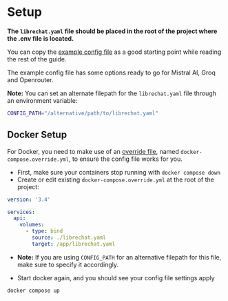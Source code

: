 # Setup

**The `librechat.yaml` file should be placed in the root of the project where the .env file is located.**

You can copy the [example config file](/docs/configuration/librechat_yaml/example) as a good starting point while reading the rest of the guide.

The example config file has some options ready to go for Mistral AI, Groq and Openrouter.

**Note:** You can set an alternate filepath for the `librechat.yaml` file through an environment variable:

```bash filename=".env"
CONFIG_PATH="/alternative/path/to/librechat.yaml"
```

## Docker Setup

For Docker, you need to make use of an [override file](./docker_override.md), named `docker-compose.override.yml`, to ensure the config file works for you.

- First, make sure your containers stop running with `docker compose down`
- Create or edit existing `docker-compose.override.yml` at the root of the project:



```yaml filename="docker-compose.override.yml"
version: '3.4'

services:
  api:
    volumes:
      - type: bind
        source: ./librechat.yaml
        target: /app/librechat.yaml
```

- **Note:** If you are using `CONFIG_PATH` for an alternative filepath for this file, make sure to specify it accordingly.

- Start docker again, and you should see your config file settings apply

```bash filename="Restart the containers"
docker compose up
```
